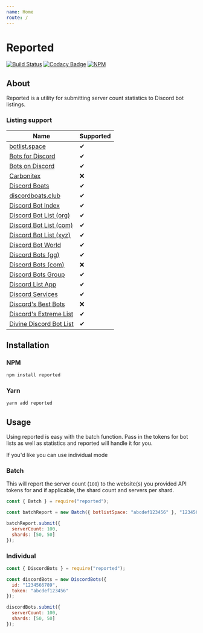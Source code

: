 ```yaml
---
name: Home
route: /
---
```


# Reported

[![Build Status](https://travis-ci.com/dice-discord/reported.svg?branch=master)](https://travis-ci.com/dice-discord/reported)
[![Codacy Badge](https://api.codacy.com/project/badge/Grade/3fe4127f442845c58b8e503b7f84a471)](https://www.codacy.com/app/dice-discord/reported?utm_source=github.com&amp;utm_medium=referral&amp;utm_content=dice-discord/reported&amp;utm_campaign=Badge_Grade)
[![NPM](https://nodei.co/npm/reported.svg?compact=true)](https://www.npmjs.com/package/reported)

## About

Reported is a utility for submitting server count statistics to Discord bot listings.

### Listing support

| Name                                                      | Supported |
|-----------------------------------------------------------|-----------|
| [botlist.space](https://botlist.space/)                   | ✔         |
| [Bots for Discord](https://botsfordiscord.com/)           | ✔         |
| [Bots on Discord](https://bots.ondiscord.xyz/)            | ✔         |
| [Carbonitex](https://www.carbonitex.net/discord/bots)     | ❌         |
| [Discord Boats](https://discord.boats/)                   | ✔         |
| [discordboats.club](https://discordboats.club/)           | ✔         |
| [Discord Bot Index](https://discordbotindex.com/)         | ✔         |
| [Discord Bot List (org)](https://discordbots.org/)        | ✔         |
| [Discord Bot List (com)](https://discordbotlist.com/)     | ✔         |
| [Discord Bot List (xyz)](https://discordbotlist.xyz/)     | ✔         |
| [Discord Bot World](https://discordbot.world/)            | ✔         |
| [Discord Bots (gg)](https://discord.bots.gg/)             | ✔         |
| [Discord Bots (com)](https://discordbotslist.com/)        | ❌         |
| [Discord Bots Group](https://discordbots.group/)          | ✔         |
| [Discord List App ](https://bots.discordlist.app/)        | ✔         |
| [Discord Services](https://discord.services/)             | ✔         |
| [Discord's Best Bots](https://discordsbestbots.xyz/)      | ❌         |
| [Discord's Extreme List](https://discordsextremelist.tk/) | ✔         |
| [Divine Discord Bot List](https://divinediscordbots.com/) | ✔         |

## Installation

### NPM

```bash
npm install reported
```

### Yarn

```bash
yarn add reported
```

## Usage

Using reported is easy with the batch function.
Pass in the tokens for bot lists as well as statistics and reported will handle it for you.

If you'd like you can use individual mode

### Batch

This will report the server count (`100`) to the website(s) you provided API tokens for and if applicable, the shard count and servers per shard.

```js
const { Batch } = require("reported");

const batchReport = new Batch({ botlistSpace: "abcdef123456" }, "123456789");

batchReport.submit({
  serverCount: 100,
  shards: [50, 50]
});
```

### Individual

```js
const { DiscordBots } = require("reported");

const discordBots = new DiscordBots({
  id: "1234566789",
  token: "abcdef123456"
});

discordBots.submit({
  serverCount: 100,
  shards: [50, 50]
});
```
